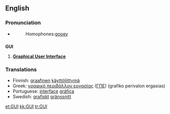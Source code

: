 {{see|guī|guǐ|guì}}
==English==

===Pronunciation===
*{{audio|en-us-GUI.ogg|Audio (US)}}
*:Homophones:[[gooey]]

==={{acronym}}===
<!-- but also pronounced as an initialism -->
'''GUI'''

# {{computing}} '''[[graphical user interface|Graphical User Interface]]'''

===Translations===
{{rfc-level|Translations at L3+ (AutoFormat would have corrected level of Translations)}}
{{top}}
*Finnish: [[graafinen]] [[käyttöliittymä]]
*Greek: [[γραφικό περιβάλλον εργασίας]] ([[ΓΠΕ]]) (grafiko perivalon ergasias) {{n}}
*Portuguese: [[interface]] [[gráfica]]
*Swedish: [[grafisk]]t [[gränssnitt]]
{{mid}}
{{bottom}}

[[et:GUI]]
[[kk:GUI]]
[[tr:GUI]]